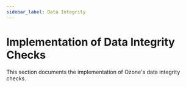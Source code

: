 ```yaml
---
sidebar_label: Data Integrity
---
```


# Implementation of Data Integrity Checks


This section documents the implementation of Ozone's data integrity checks.

<DocCardList/>
